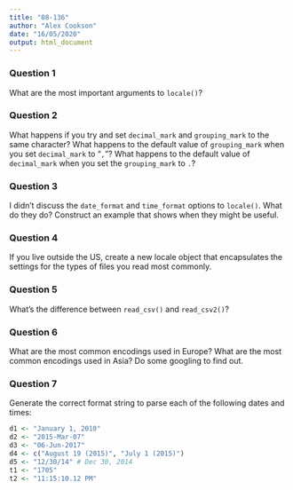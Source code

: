 ```yaml
---
title: "08-136"
author: "Alex Cookson"
date: "16/05/2020"
output: html_document
---
```


### Question 1

What are the most important arguments to `locale()`?


### Question 2

What happens if you try and set `decimal_mark` and `grouping_mark` to the same character? What happens to the default value of `grouping_mark` when you set `decimal_mark` to "`,`"? What happens to the default value of `decimal_mark` when you set the `grouping_mark` to `.`?


### Question 3

I didn't discuss the `date_format` and `time_format` options to `locale()`. What do they do? Construct an example that shows when they might be useful.


### Question 4

If you live outside the US, create a new locale object that encapsulates the settings for the types of files you read most commonly.


### Question 5

What's the difference between `read_csv()` and `read_csv2()`?


### Question 6

What are the most common encodings used in Europe? What are the most common encodings used in Asia? Do some googling to find out.


### Question 7

Generate the correct format string to parse each of the following dates and times:

```r
d1 <- "January 1, 2010"
d2 <- "2015-Mar-07"
d3 <- "06-Jun-2017"
d4 <- c("August 19 (2015)", "July 1 (2015)")
d5 <- "12/30/14" # Dec 30, 2014
t1 <- "1705"
t2 <- "11:15:10.12 PM"
```

